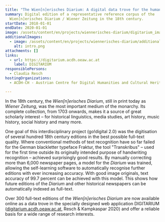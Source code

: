 ```yaml
---
title: "The Wien[n]erisches Diarium: A digital data trove for the humanities"
summary: Digital edition of a representative reference corpus of the
  Wien[n]erisches Diarium / Wiener Zeitung in the 18th century.
startDate: 2018-01-01
endDate: 2020-01-01
image: /assets/content/en/projects/wiennerisches-diarium/digitarium_image.jpg
additionalImages:
  - image: /assets/content/en/projects/wiennerisches-diarium/additionalImages/intro.png
    alt: intro.png
attachments: []
links:
  - url: https://digitarium.acdh.oeaw.ac.at
    label: DIGITARIUM
responsiblePersons:
  - Claudia Resch
hostingOrganizations:
  - ACDH-CH - Austrian Centre for Digital Humanities and Cultural Heritage

---
```

In the 18th century, the _Wien\[n\]erisches Diarium_, still in print today as _Wiener Zeitung_, was the most important medium of the monarchy. Its complete collection, from 1703 onwards, makes it a source of great scholarly interest – for historical linguistics, media studies, art history, music history, social history and many more.

One goal of this interdisciplinary project (go!digital 2.0) was the digitisation of several hundred 18th century editions in the best possible full-text quality. Where conventional methods of text recognition have so far failed for the German blackletter typeface Fraktur, the tool "Transkribus" – used for the first time outside its originally intended purpose of handwriting recognition – achieved surprisingly good results. By manually correcting more than 6,000 newspaper pages, a model for the _Diarium_ was trained, allowing the self-learning software to automatically recognise further editions with ever increasing accuracy. With good image originals, text accuracy of 99.7 percent can be achieved with this model. This shows how future editions of the _Diarium_ and other historical newspapers can be automatically indexed as full-text.

Over 300 full-text editions of the _Wien\[n\]erisches Diarium_ are now available online as a data trove in the specially designed web application DIGITARIUM ([digitarium.acdh.oeaw.ac.at](https://digitarium.acdh.oeaw.ac.at/), Resch & Kampkaspar 2020) and offer a reliable basis for a wide range of research interests.